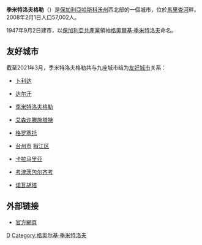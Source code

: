 {{Coord|42|3|N|25|36|E|type:city|display=title}}
'''季米特洛夫格勒'''（{{lang|bg|Димитровгра́д}}）是[[保加利亞|保加利亞]][[哈斯科沃州|哈斯科沃州]]西北部的一個城市，位於[[馬里查河|馬里查河]]畔。2008年2月1日人口57,002人。

1947年9月2日建市，以[[保加利亞共產黨|保加利亞共產黨]]領袖[[格奧爾基·季米特洛夫|格奧爾基·季米特洛夫]]命名。

== 友好城市 ==
截至2021年3月，季米特洛夫格勒共与九座城市结为[[友好城市|友好城市]]关系：
* {{DZA}} [[卜利达|卜利达]]
* {{MNG}} [[达尔汗|达尔汗]]
* {{RUS}} [[季米特洛夫格勒_(俄罗斯)|季米特洛夫格勒]]
* {{GER}} [[艾森许滕施塔特|艾森许滕施塔特]]
* {{ITA}} [[格罗塞托|格罗塞托]]
* {{CHN}} [[台州市|台州市]] [[椒江区|椒江区]]
* {{GRC}} [[卡拉马里亚|卡拉马里亚]]
* {{HUN}} [[考津茨包尔齐考|考津茨包尔齐考]]
* {{POL}} [[诺瓦胡塔|诺瓦胡塔]]

==外部链接==
* [http://www.dimitrovgrad.bg/ 官方網頁]{{Wayback|url=http://www.dimitrovgrad.bg/ |date=20130914070841 }}

[[Category:哈斯科沃州城市|D]]
[[Category:格奥尔基·季米特洛夫|Category:格奥尔基·季米特洛夫]]
